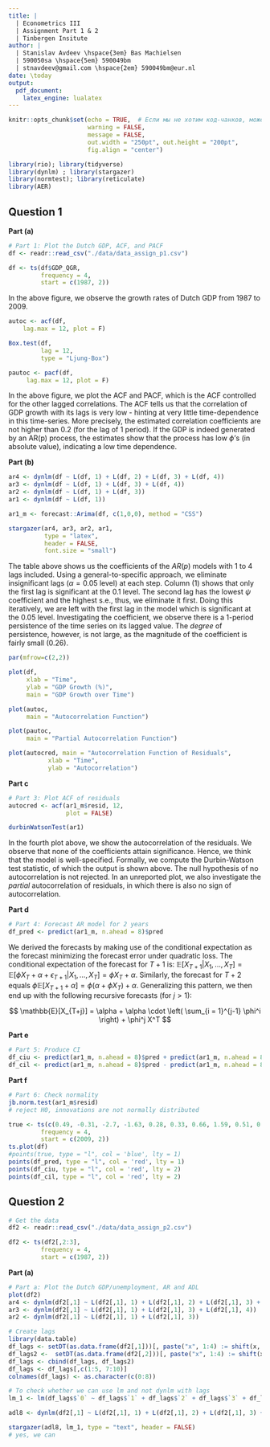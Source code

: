 ```yaml
---
title: | 
  | Econometrics III
  | Assignment Part 1 & 2
  | Tinbergen Insitute
author: |
  | Stanislav Avdeev \hspace{3em} Bas Machielsen 
  | 590050sa \hspace{5em} 590049bm 
  | stnavdeev@gmail.com \hspace{2em} 590049bm@eur.nl
date: \today
output: 
  pdf_document: 
    latex_engine: lualatex
---
```


```r
knitr::opts_chunk$set(echo = TRUE,  # Если мы не хотим код-чанков, можем менять на echo = FALSE
                      warning = FALSE,
                      message = FALSE,
                      out.width = "250pt", out.height = "200pt", 
                      fig.align = "center")

library(rio); library(tidyverse)
library(dynlm) ; library(stargazer)
library(normtest); library(reticulate)
library(AER)

```

<!-- I created a file .Renviron, where the python distribution is located on my system. You can find that by opening a terminal, and entering `$ which -a python python3`. Then, in RStudio, use `usethis::edit_r_environ()`, and add `RETICULATE_PYTHON="/Users/basmachielsen/opt/anaconda3/bin/python"` (or your directory) on a new line to the file. In this way, we can seamlessly interchange R and Python code chunks. Restart RStudio, and then everything is ready to go: --> 

## Question 1

**Part (a)**

```r
# Part 1: Plot the Dutch GDP, ACF, and PACF
df <- readr::read_csv("./data/data_assign_p1.csv")

df <- ts(df$GDP_QGR, 
         frequency = 4, 
         start = c(1987, 2))
```

In the above figure, we observe the growth rates of Dutch GDP from 1987 to 2009. 

```r
autoc <- acf(df, 
    lag.max = 12, plot = F) 

Box.test(df, 
         lag = 12, 
         type = "Ljung-Box")

pautoc <- pacf(df, 
     lag.max = 12, plot = F) 

```

In the above figure, we plot the ACF and PACF, which is the ACF controlled for the other lagged correlations. The ACF tells us that the correlation of GDP growth with its lags is very low - hinting at very little time-dependence in this time-series. More precisely, the estimated correlation coefficients are not higher than 0.2 (for the lag of 1 period). If the GDP is indeed generated by an AR(p) process, the estimates show that the process has low $\phi$'s (in absolute value), indicating a low time dependence. 

**Part (b)**

```r
ar4 <- dynlm(df ~ L(df, 1) + L(df, 2) + L(df, 3) + L(df, 4))
ar3 <- dynlm(df ~ L(df, 1) + L(df, 3) + L(df, 4))
ar2 <- dynlm(df ~ L(df, 1) + L(df, 3))
ar1 <- dynlm(df ~ L(df, 1))

ar1_m <- forecast::Arima(df, c(1,0,0), method = "CSS")

stargazer(ar4, ar3, ar2, ar1, 
          type = "latex", 
          header = FALSE,
          font.size = "small")

```

The table above shows us the coefficients of the $AR(p)$ models with 1 to 4 lags included. Using a general-to-specific approach, we eliminate insignificant lags ($\alpha = 0.05$ level) at each step. Column (1) shows that only the first lag is significant at the 0.1 level. The second lag has the lowest $\psi$ coefficient and the highest s.e., thus, we eliminate it first. Doing this iteratively, we are left with the first lag in the model which is significant at the 0.05 level. Investigating the coefficient, we observe there is a 1-period persistence of the time series on its lagged value. The _degree_ of persistence, however, is not large, as the magnitude of the coefficient is fairly small (0.26). 

```r
par(mfrow=c(2,2))

plot(df, 
     xlab = "Time", 
     ylab = "GDP Growth (%)", 
     main = "GDP Growth over Time")

plot(autoc, 
     main = "Autocorrelation Function")

plot(pautoc, 
     main = "Partial Autocorrelation Function")

plot(autocred, main = "Autocorrelation Function of Residuals", 
           xlab = "Time", 
           ylab = "Autocorrelation")

```

**Part c**

```r
# Part 3: Plot ACF of residuals
autocred <- acf(ar1_m$resid, 12, 
                plot = FALSE)

durbinWatsonTest(ar1)

```

In the fourth plot above, we show the autocorrelation of the residuals. We observe that none of the coefficients attain significance. Hence, we think that the model is well-specified. Formally, we compute the Durbin-Watson test statistic, of which the output is shown above. The null hypothesis of no autocorrelation is not rejected. In an unreported plot, we also investigate the _partial_ autocorrelation of residuals, in which there is also no sign of autocorrelation. 


**Part d**

```r
# Part 4: Forecast AR model for 2 years
df_pred <- predict(ar1_m, n.ahead = 8)$pred

```

We derived the forecasts by making use of the conditional expectation as the forecast minimizing the forecast error under quadratic loss. The conditional expectation of the forecast for $T+1$ is: $\mathbb{E}[X_{T+1} | X_1, \dots, X_T] = \mathbb{E}[\phi X_T + \alpha + \epsilon_{T+1} | X_1, \dots, X_T] = \phi X_T + \alpha$. Similarly, the forecast for $T+2$ equals $\phi \mathbb{E}[X_{T+1} + \alpha] = \phi (\alpha + \phi X_T) + \alpha$. Generalizing this pattern, we then end up with the following recursive forecasts (for $j > 1$):

$$
\mathbb{E}[X_{T+j}] = \alpha + \alpha \cdot \left( \sum_{i = 1}^{j-1} \phi^i \right) + \phi^j X^T
$$

**Part e**

```r
# Part 5: Produce CI
df_ciu <- predict(ar1_m, n.ahead = 8)$pred + predict(ar1_m, n.ahead = 8)$se*1.96
df_cil <- predict(ar1_m, n.ahead = 8)$pred - predict(ar1_m, n.ahead = 8)$se*1.96
```

**Part f**

```r
# Part 6: Check normality
jb.norm.test(ar1_m$resid)
# reject H0, innovations are not normally distributed
```

```r
true <- ts(c(0.49, -0.31, -2.7, -1.63, 0.28, 0.33, 0.66, 1.59, 0.51, 0.71, 0.81), 
         frequency = 4, 
         start = c(2009, 2))
ts.plot(df)
#points(true, type = "l", col = 'blue', lty = 1)
points(df_pred, type = "l", col = 'red', lty = 1)
points(df_ciu, type = "l", col = 'red', lty = 2)
points(df_cil, type = "l", col = 'red', lty = 2)
```

## Question 2

```r
# Get the data
df2 <- readr::read_csv("./data/data_assign_p2.csv")

df2 <- ts(df2[,2:3], 
         frequency = 4, 
         start = c(1987, 2))
```

**Part (a)**

```r
# Part a: Plot the Dutch GDP/unemployment, AR and ADL
plot(df2)
ar4 <- dynlm(df2[,1] ~ L(df2[,1], 1) + L(df2[,1], 2) + L(df2[,1], 3) + L(df2[,1], 4))
ar3 <- dynlm(df2[,1] ~ L(df2[,1], 1) + L(df2[,1], 3) + L(df2[,1], 4))
ar2 <- dynlm(df2[,1] ~ L(df2[,1], 1) + L(df2[,1], 3))

# Create lags
library(data.table)
df_lags <- setDT(as.data.frame(df2[,1]))[, paste("x", 1:4) := shift(x, 1:4)][]
df_lags2 <-  setDT(as.data.frame(df2[,2]))[, paste("x", 1:4) := shift(x, 1:4)][]
df_lags <- cbind(df_lags, df_lags2)
df_lags <- df_lags[,c(1:5, 7:10)]
colnames(df_lags) <- as.character(c(0:8))

# To check whether we can use lm and not dynlm with lags 
lm_1 <- lm(df_lags$`0` ~ df_lags$`1` + df_lags$`2` + df_lags$`3` + df_lags$`4` + df_lags$`5` + df_lags$`6` + df_lags$`7` + df_lags$`8`, df_lags)

adl8 <- dynlm(df2[,1] ~ L(df2[,1], 1) + L(df2[,1], 2) + L(df2[,1], 3) + L(df2[,1], 4) + L(df2[,2], 1) + L(df2[,2], 2) + L(df2[,2], 3) + L(df2[,2], 4))

stargazer(adl8, lm_1, type = "text", header = FALSE)
# yes, we can
```

